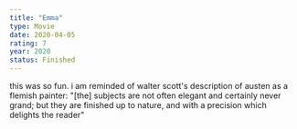 ```yaml
---
title: "Emma"
type: Movie
date: 2020-04-05
rating: 7
year: 2020
status: Finished
---
```


this was so fun. i am reminded of walter scott's description of austen as a flemish painter: "[the] subjects are not often elegant and certainly never grand; but they are finished up to nature, and with a precision which delights the reader"
